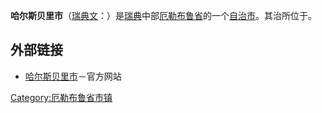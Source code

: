 {{Infobox Kommun|
fullname=Hallsbergs kommun|
coatofarms=[[Image:Hallsberg_vapen.svg|100px]]|
county=[[厄勒布鲁省|厄勒布鲁省]]|
province=[[内尔彻|内尔彻]]|
capital={{link-en|哈尔斯贝里|Hallsberg}}|
map=[[Image:Hallsberg_Municipality_in_Örebro_County.png|200px]]|
arearank=第154名|
area=673.84|
arealand=640.15|
populationrank=第146名|
population=15,268|
densityrank=第159名|
populationdensity=23.85|
website=http://www.hallsberg.se/|{{dead link|date=2017年12月 |bot=InternetArchiveBot |fix-attempted=yes }}
footnotes=面积与人口统计数据来自[[瑞典统计局|瑞典统计局]]，截至2007年12月31日}}

'''哈尔斯贝里市'''（[[瑞典文|瑞典文]]：{{lang|sv|''Hallsbergs kommun''}}）是[[瑞典|瑞典]]中部[[厄勒布鲁省|厄勒布鲁省]]的一个[[瑞典自治市|自治市]]。其治所位于{{link-en|哈尔斯贝里|Hallsberg}}。

==外部链接==
*[http://www.hallsberg.se 哈尔斯贝里市]{{Wayback|url=http://www.hallsberg.se/ |date=20210115143227 }}－官方网站

{{Örebro County}}
{{Localities in Hallsberg Municipality}}

{{coord|59|04|N|15|07|E|display=t}}

[[Category:厄勒布鲁省市镇|Category:厄勒布鲁省市镇]]